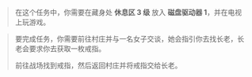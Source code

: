 > 在这个任务中，你需要在藏身处 **休息区 3 级** 放入 **磁盘驱动器 1**，并在电视上玩游戏。

> 要完成任务，你需要前往村庄并与一名女子交谈，她会指引你去找长老，长老会要求你去获取一枚戒指。
>
> 前往战场找到戒指，然后返回村庄并将戒指交给长老。

